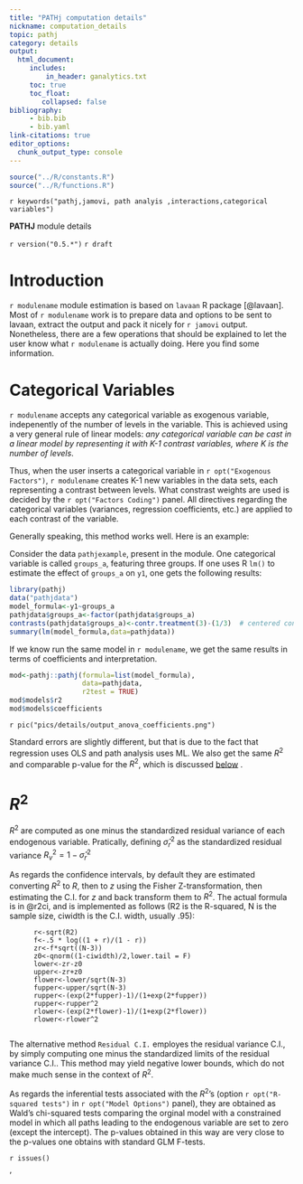 ```yaml
---
title: "PATHj computation details"
nickname: computation_details
topic: pathj
category: details
output: 
  html_document:
     includes:
         in_header: ganalytics.txt
     toc: true
     toc_float:
        collapsed: false
bibliography: 
     - bib.bib
     - bib.yaml
link-citations: true
editor_options: 
  chunk_output_type: console
---
```



```r
source("../R/constants.R")
source("../R/functions.R")
```

`r keywords("pathj,jamovi, path analyis ,interactions,categorical variables")`

**PATHJ** module details

`r version("0.5.*")` 
`r draft`


# Introduction

`r modulename` module estimation is based on `lavaan` R package [@lavaan]. Most of `r modulename` work is to prepare data and options to be sent to lavaan, extract the output and pack it nicely for `r jamovi` output. Nonetheless, there are a few operations that should be explained to let the user know what `r modulename` is actually doing. Here you find some information.


# Categorical Variables

`r modulename` accepts any categorical variable as exogenous variable, indepenently of the number of levels in the variable. This is achieved using a very general rule of linear models: _any categorical variable can be cast in a linear model by representing it with K-1 contrast variables, where K is the number of levels_. 

Thus, when the user inserts a categorical variable in `r opt("Exogenous Factors")`, `r modulename` creates K-1 new variables in the data sets, each representing a contrast between levels. What constrast weights are used is decided by the `r opt("Factors Coding")` panel. All directives regarding the categorical variables (variances, regression coefficients, etc.) are applied to each contrast of the variable. 

Generally speaking, this method works well. Here is an example:

Consider the data `pathjexample`, present in the module. One categorical variable is called `groups_a`, featuring three groups. If one uses R `lm()` to estimate the effect of `groups_a` on `y1`, one gets the following results:

```r
library(pathj)
data("pathjdata")
model_formula<-y1~groups_a
pathjdata$groups_a<-factor(pathjdata$groups_a)
contrasts(pathjdata$groups_a)<-contr.treatment(3)-(1/3)  # centered constrasts with group 1 as reference group
summary(lm(model_formula,data=pathjdata))

```

If we know run the same model in `r modulename`, we get the same results in terms of coefficients and interpretation.

```r

mod<-pathj::pathj(formula=list(model_formula),
                  data=pathjdata,
                  r2test = TRUE)
mod$models$r2
mod$models$coefficients

```

`r pic("pics/details/output_anova_coefficients.png")`

Standard errors are slightly different, but that is due to the fact that regression uses OLS and path analysis uses ML. We also get the same $R^2$ and comparable p-value for the $R^2$, which is discussed [below](#(R^2)) .



# $R^2$ 

$R^2$ are computed as one minus the standardized residual variance of each endogenous variable. Pratically, defining $\hat{\sigma}^2_r$ as the standardized residual variance  $R^2_v=1-\hat{\sigma}^2_r$ 

As regards the confidence intervals, by default they are estimated converting $R^2$ to $R$, then to $z$ using the Fisher Z-transformation, then estimating the C.I. for $z$ and back transform them to $R^2$. The actual formula is in @r2ci, and is implemented as follows (R2 is the R-squared, N is the sample size, ciwidth is the C.I. width, usually .95):

```
      r<-sqrt(R2)
      f<-.5 * log((1 + r)/(1 - r))
      zr<-f*sqrt((N-3))
      z0<-qnorm((1-ciwidth)/2,lower.tail = F)
      lower<-zr-z0
      upper<-zr+z0
      flower<-lower/sqrt(N-3)
      fupper<-upper/sqrt(N-3)
      rupper<-(exp(2*fupper)-1)/(1+exp(2*fupper))
      rupper<-rupper^2
      rlower<-(exp(2*flower)-1)/(1+exp(2*flower))
      rlower<-rlower^2


```

The alternative method `Residual C.I.` employes the residual variance C.I., by simply computing one minus the standardized limits of the residual variance C.I.. This method may yield negative lower bounds, which do not make much sense in the context of $R^2$.


As regards the inferential tests associated with the $R^2$'s (option `r opt("R-squared tests")` in `r opt("Model Options")` panel), they are obtained as Wald's chi-squared tests comparing the orginal model with a constrained model in which all paths leading to the endogenous variable are set to zero (except the intercept). The p-values obtained in this way are very close to the p-values one obtains with standard GLM F-tests.



`r issues()`

'
